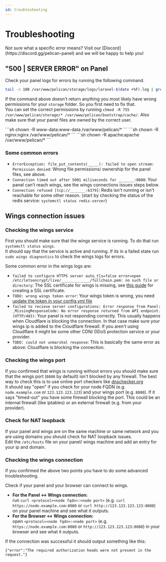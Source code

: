 ```yaml
---
id: troubleshooting
---
```


# Troubleshooting

<Admonition type="info">
    Not sure what a specific error means?  
    Visit our [Discord](https://discord.gg/pelican-panel) and we will be happy to help you!
</Admonition>

## "500 | SERVER ERROR" on Panel

Check your panel logs for errors by running the following command.

```sh
tail -n 100 /var/www/pelican/storage/logs/laravel-$(date +%F).log | grep "\[$(date +%Y)"
```

If the command above doesn't return anything you most likely have wrong permissions for your `storage` folder. So you first need to fix that.  
You can set the correct permissions by running `chmod -R 755 /var/www/pelican/storage/* /var/www/pelican/bootstrap/cache/`. Also make sure that your panel files are owned by the correct user.

<Tabs>
    <TabItem value='NGINX/Apache'>
        ```sh
        chown -R www-data:www-data /var/www/pelican/* 
        ```
    </TabItem>
    <TabItem value='Rocky Linux NGINX'>
        ```sh 
        chown -R nginx:nginx /var/www/pelican/* 
        ```
    </TabItem>
    <TabItem value='Rocky Linux Apache'>
        ```sh 
        chown -R apache:apache /var/www/pelican/* 
        ```
    </TabItem>
</Tabs>

### Some common errors

* `ErrorException: file_put_contents(_____): failed to open stream: Permission denied`: Wrong file permissions/ ownership for the panel files, see above.
* `Connection timed out after 5001 miliseconds for _______:8080`: Your panel can't reach wings, see the wings connections issues steps below.
* `Connection refused [tcp://_______:6379]`: Redis isn't running or isn't reachable for some other reason. (start by checking the status of the redis service: `systemctl status redis-server`)

## Wings connection issues

### Checking the wings service

First you should make sure that the wings service is running. To do that run `systemctl status wings`.  
It should say that the service is active and running. If its in a failed state run `sudo wings diagnostics` to check the wings logs for errors.

Some common error in the wings logs are:

* `failed to configure HTTPS server auto_tls=false error=open /etc/letsencrypt/live/_____________/fullchain.pem: no such file or directory`: The SSL certificate for wings is missing, see [this guide](./guides/ssl) for creating a SSL certificate.
* `TODO: wrong wings token error`: Your wings token is wrong, you need [update the token in your config.yml file](./wings/install#configure)
* `failed to recieve server configurations: Error response from Panel: _MissingResponseCode: No error response returned from API endpoint. (HTTP/403)`: Your panel is not responding correctly. This usually happens when Cloudflare is blocking the connection. In that case make sure your wings ip is added to the Cloudflare firewall. If you aren't using Cloudflare it might be some other CDN/ DDoS protection service or your provider.
* `TODO: could not unmarshal response`: This is basically the same error as above: Cloudflare is blocking the connection.

### Checking the wings port

If you confirmed that wings is running without errors you should make sure that the wings port (`8080` by default) isn't blocked by any firewall. The best way to check this is to use online port checkers like [dnschecker.org](https://dnschecker.org/port-scanner.php)  
It should say "open" if you check for your node FQDN (e.g. `node.example.com` or `123.123.123.123`) and your wings port (e.g. `8080`). If it says "timed-out" you have some firewall blocking the port. This could be an internal firewall (like iptables) or an external firewall (e.g. from your provider).

### Check for NAT loopback

If your panel and wings are on the same machine or same network and you are using domains you should check for NAT loopback issues.  
Edit the `/etc/hosts` file on your panel/ wings machine and add an entry for your ip and domain.

### Checking the wings connection

If you confirmed the above two points you have to do some advanced troubleshooting.

Check if your panel and your browser can connect to wings.  
* **For the Panel <-> Wings connection:**  
run `curl <protocol><node fqdn>:<node port>` (e.g. `curl https://node.example.com:8080` or `curl http://123.123.123.123:8080`) on your panel machine and see what it outputs.
* **For the Browser <-> Wings connection:**  
open `<protocol><node fqdn>:<node port>` (e.g. `https://node.example.com:8080` or `http://123.123.123.123:8080`) in your browser and see what it outputs.

If the connection was successful it should output something like this:
```
{"error":"The required authorization heads were not present in the request."}
```
